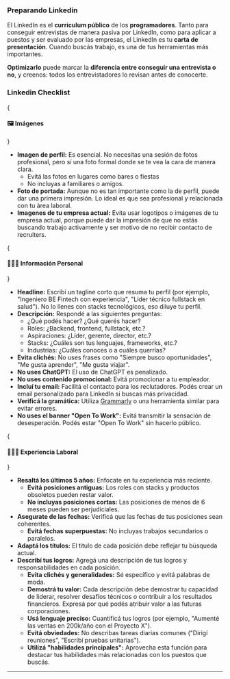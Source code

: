 
### Preparando Linkedin

El LinkedIn es el **curriculum público** de los **programadores**. Tanto para conseguir entrevistas de manera pasiva por LinkedIn, como para aplicar a puestos y ser evaluado por las empresas, el LinkedIn es tu **carta de presentación**. Cuando buscás trabajo, es una de tus herramientas más importantes.

**Optimizarlo** puede marcar la **diferencia entre conseguir una entrevista o no**, y creenos: todos los entrevistadores lo revisan antes de conocerte.

<IREmbed src="https://www.youtube.com/embed/3zEp2tb1IaA?si=obeTi8c8VdcapRaS"/>

### Linkedin Checklist

{<h4>🖼️ Imágenes</h4>}

- **Imagen de perfil:** Es esencial. No necesitas una sesión de fotos profesional, pero sí una foto formal donde se te vea la cara de manera clara.
    - Evitá las fotos en lugares como bares o fiestas
    - No incluyas a familiares o amigos.
- **Foto de portada:** Aunque no es tan importante como la de perfil, puede dar una primera impresión. Lo ideal es que sea profesional y relacionada con tu área laboral.
- **Imagenes de tu empresa actual:** Evita usar logotipos o imágenes de tu empresa actual, porque puede dar la impresión de que no estás buscando trabajo activamente y ser
motivo de no recibir contacto de recruiters.

{<h4>👨🏻‍💼 Información Personal</h4>}

- **Headline:** Escribí un tagline corto que resuma tu perfil (por ejemplo, "Ingeniero BE Fintech con experiencia", "Líder técnico fullstack en salud"). No lo llenes con stacks tecnológicos, eso diluye tu perfil.
- **Descripción:** Respondé a las siguientes preguntas:
    - ¿Qué podés hacer? ¿Qué querés hacer?
    - Roles: ¿Backend, frontend, fullstack, etc.?
    - Aspiraciones: ¿Líder, gerente, director, etc.?
    - Stacks: ¿Cuáles son tus lenguajes, frameworks, etc.?
    - Industrias: ¿Cuáles conoces o a cuáles querrías?
- **Evita clichés:** No uses frases como "Siempre busco oportunidades", "Me gusta aprender", "Me gusta viajar".
- **No uses ChatGPT:** El uso de ChatGPT es penalizado.
- **No uses contenido promocional:** Evitá promocionar a tu empleador.
- **Incluí tu email:** Facilitá el contacto para los reclutadores. Podés crear un email personalizado para LinkedIn si buscas más privacidad.
- **Verificá la gramática:** Utiliza [Grammarly](https://www.grammarly.com/?transaction_id=102980ac2f9deceec77ac7ddfb421f&affiliateNetwork=ho&affiliateID=133589) o una herramienta similar para evitar errores.
- **No uses el banner "Open To Work":** Evitá transmitir la sensación de desesperación. Podés estar "Open To Work" sin hacerlo público.

{<h4>👨🏻‍💻 Experiencia Laboral</h4>}

- **Resaltá los últimos 5 años:** Enfocate en tu experiencia más reciente.
    - **Evitá posiciones antiguas:** Los roles con stacks y productos obsoletos pueden restar valor.
    - **No incluyas posiciones cortas:** Las posiciones de menos de 6 meses pueden ser perjudiciales.
- **Asegurate de las fechas:** Verificá que las fechas de tus posiciones sean coherentes.
    - **Evitá fechas superpuestas:** No incluyas trabajos secundarios o paralelos.
- **Adaptá los títulos:** El título de cada posición debe reflejar tu búsqueda actual.
- **Describí tus logros:** Agregá una descripción de tus logros y responsabilidades en cada posición.
    - **Evita clichés y generalidades:** Sé específico y evitá palabras de moda.
    - **Demostrá tu valor:** Cada descripción debe demostrar tu capacidad de liderar, resolver desafíos técnicos o contribuir a los resultados financieros. Expresá por qué podés atribuir valor a las futuras corporaciones.
    - **Usá lenguaje preciso:** Cuantificá tus logros (por ejemplo, "Aumenté las ventas en 200k/año con el Proyecto X").
    - **Evitá obviedades:** No describas tareas diarias comunes ("Dirigí reuniones", "Escribí pruebas unitarias").
    - **Utilizá "habilidades principales":** Aprovecha esta función para destacar tus habilidades más relacionadas con los puestos que buscás.

---
